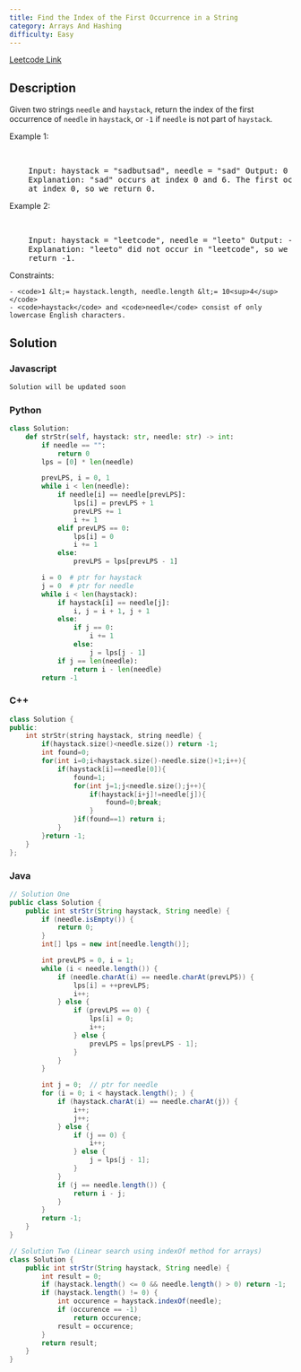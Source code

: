 ```yaml
---
title: Find the Index of the First Occurrence in a String
category: Arrays And Hashing
difficulty: Easy
---
```


<Callout>

[Leetcode Link](https://leetcode.com/problems/find-the-index-of-the-first-occurrence-in-a-string)

</Callout>

## Description

Given two strings <code>needle</code> and <code>haystack</code>, return the index of the first occurrence of <code>needle</code> in <code>haystack</code>, or <code>-1</code> if <code>needle</code> is not part of <code>haystack</code>.

Example 1:

<br />
<pre className="overflow-x-auto">
	Input: haystack = &quot;sadbutsad&quot;, needle = &quot;sad&quot; Output: 0
	Explanation: &quot;sad&quot; occurs at index 0 and 6. The first occurrence is
	at index 0, so we return 0.
</pre>

Example 2:

<br />
<pre className="overflow-x-auto">
	Input: haystack = &quot;leetcode&quot;, needle = &quot;leeto&quot; Output: -1
	Explanation: &quot;leeto&quot; did not occur in &quot;leetcode&quot;, so we
	return -1.
</pre>

Constraints:

    - <code>1 &lt;= haystack.length, needle.length &lt;= 10<sup>4</sup></code>
    - <code>haystack</code> and <code>needle</code> consist of only lowercase English characters.

## Solution

### Javascript

```javascript
Solution will be updated soon
```

### Python

```python
class Solution:
    def strStr(self, haystack: str, needle: str) -> int:
        if needle == "":
            return 0
        lps = [0] * len(needle)

        prevLPS, i = 0, 1
        while i < len(needle):
            if needle[i] == needle[prevLPS]:
                lps[i] = prevLPS + 1
                prevLPS += 1
                i += 1
            elif prevLPS == 0:
                lps[i] = 0
                i += 1
            else:
                prevLPS = lps[prevLPS - 1]

        i = 0  # ptr for haystack
        j = 0  # ptr for needle
        while i < len(haystack):
            if haystack[i] == needle[j]:
                i, j = i + 1, j + 1
            else:
                if j == 0:
                    i += 1
                else:
                    j = lps[j - 1]
            if j == len(needle):
                return i - len(needle)
        return -1

```

### C++

```cpp
class Solution {
public:
    int strStr(string haystack, string needle) {
        if(haystack.size()<needle.size()) return -1;
        int found=0;
        for(int i=0;i<haystack.size()-needle.size()+1;i++){
            if(haystack[i]==needle[0]){
                found=1;
                for(int j=1;j<needle.size();j++){
                    if(haystack[i+j]!=needle[j]){
                        found=0;break;
                    }
                }if(found==1) return i;
            }
        }return -1;
    }
};

```

### Java

```java
// Solution One
public class Solution {
    public int strStr(String haystack, String needle) {
        if (needle.isEmpty()) {
            return 0;
        }
        int[] lps = new int[needle.length()];

        int prevLPS = 0, i = 1;
        while (i < needle.length()) {
            if (needle.charAt(i) == needle.charAt(prevLPS)) {
                lps[i] = ++prevLPS;
                i++;
            } else {
                if (prevLPS == 0) {
                    lps[i] = 0;
                    i++;
                } else {
                    prevLPS = lps[prevLPS - 1];
                }
            }
        }

        int j = 0;  // ptr for needle
        for (i = 0; i < haystack.length(); ) {
            if (haystack.charAt(i) == needle.charAt(j)) {
                i++;
                j++;
            } else {
                if (j == 0) {
                    i++;
                } else {
                    j = lps[j - 1];
                }
            }
            if (j == needle.length()) {
                return i - j;
            }
        }
        return -1;
    }
}

// Solution Two (Linear search using indexOf method for arrays)
class Solution {
    public int strStr(String haystack, String needle) {
        int result = 0;
        if (haystack.length() <= 0 && needle.length() > 0) return -1;
        if (haystack.length() != 0) {
            int occurence = haystack.indexOf(needle);
            if (occurence == -1)
                return occurence;
            result = occurence;
        }
        return result;
    }
}

```
